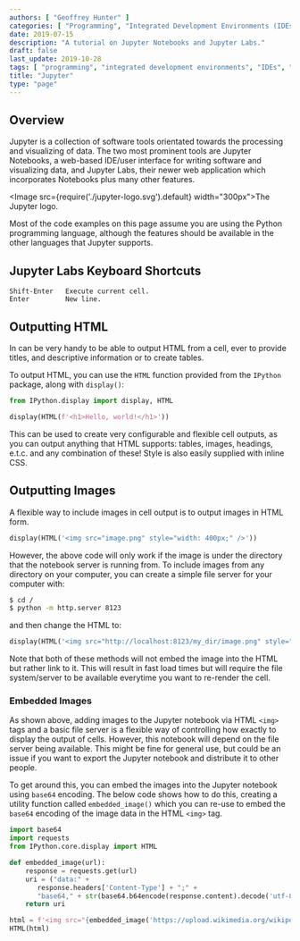```yaml
---
authors: [ "Geoffrey Hunter" ]
categories: [ "Programming", "Integrated Development Environments (IDEs)" ]
date: 2019-07-15
description: "A tutorial on Jupyter Notebooks and Jupyter Labs."
draft: false
last_update: 2019-10-28
tags: [ "programming", "integrated development environments", "IDEs", "Jupyter", "notebooks", "Jupyter Labs", "HTML", "IPython", "images", "server", "CSS", "embedded", "base64", "requests" ]
title: "Jupyter"
type: "page"
---
```


## Overview

Jupyter is a collection of software tools orientated towards the processing and visualizing of data. The two most prominent tools are Jupyter Notebooks, a web-based IDE/user interface for writing software and visualizing data, and Jupyter Labs, their newer web application which incorporates Notebooks plus many other features.

<Image src={require('./jupyter-logo.svg').default} width="300px">The Jupyter logo.</Image>

Most of the code examples on this page assume you are using the Python programming language, although the features should be available in the other languages that Jupyter supports.

## Jupyter Labs Keyboard Shortcuts

```text
Shift-Enter   Execute current cell.
Enter         New line.
```

## Outputting HTML

In can be very handy to be able to output HTML from a cell, ever to provide titles, and descriptive information or to create tables.

To output HTML, you can use the `HTML` function provided from the `IPython` package, along with `display()`:

```python
from IPython.display import display, HTML

display(HTML(f'<h1>Hello, world!</h1>'))
```

This can be used to create very configurable and flexible cell outputs, as you can output anything that HTML supports: tables, images, headings, e.t.c. and any combination of these! Style is also easily supplied with inline CSS.

## Outputting Images

A flexible way to include images in cell output is to output images in HTML form.

```python
display(HTML('<img src="image.png" style="width: 400px;" />'))
```

However, the above code will only work if the image is under the directory that the notebook server is running from. To include images from any directory on your computer, you can create a simple file server for your computer with:

```bash
$ cd /
$ python -m http.server 8123
```

and then change the HTML to:

```python
display(HTML('<img src="http://localhost:8123/my_dir/image.png" style="width: 400px;" />'))
```

Note that both of these methods will not embed the image into the HTML but rather link to it. This will result in fast load times but will require the file system/server to be available everytime you want to re-render the cell.

### Embedded Images

As shown above, adding images to the Jupyter notebook via HTML `<img>` tags and a basic file server is a flexible way of controlling how exactly to display the output of cells. However, this notebook will depend on the file server being available. This might be fine for general use, but could be an issue if you want to export the Jupyter notebook and distribute it to other people.

To get around this, you can embed the images into the Jupyter notebook using `base64` encoding. The below code shows how to do this, creating a utility function called `embedded_image()` which you can re-use to embed the `base64` encoding of the image data in the HTML `<img>` tag.

```python
import base64
import requests
from IPython.core.display import HTML

def embedded_image(url):
    response = requests.get(url)
    uri = ("data:" +
       response.headers['Content-Type'] + ";" +
       "base64," + str(base64.b64encode(response.content).decode('utf-8')))
    return uri

html = f'<img src="{embedded_image('https://upload.wikimedia.org/wikipedia/commons/5/56/Kosaciec_szczecinkowaty_Iris_setosa.jpg')}" />'
HTML(html)
```
